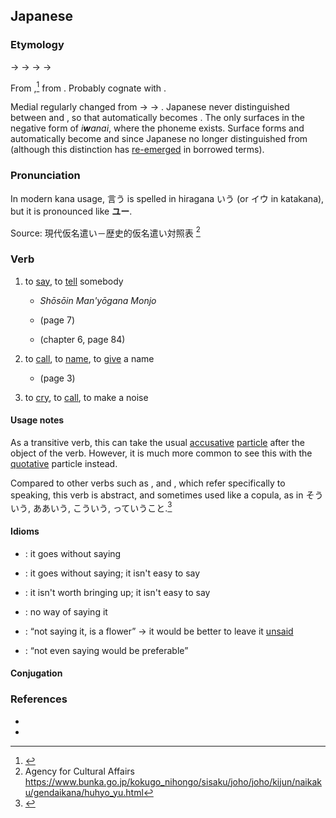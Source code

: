 ==Japanese==
{{DEFAULTSORT:いう}}
{{ja-kanjitab|い|yomi=kun|alt=謂う,云う}}

===Etymology===
{{IPAchar|/ipu/}} → {{IPAchar|/iɸu/}} → {{IPAchar|/*iwu/}} → {{IPAchar|/iu/}} → {{IPAchar|/juː/}}

From {{inh|ja|ojp|-}},<ref name="KDJ">{{R:Kokugo Dai Jiten}}</ref> from {{inh|ja|jpx-pro|*ipu}}. Probably cognate with {{cog|ko|입|tr=ip|t=mouth}}.

Medial {{IPAchar|/h/}} regularly changed from {{IPAchar|[p]}} → {{IPAchar|[ɸ]}} → {{IPAchar|[w]}}. Japanese never distinguished between {{IPAchar|/wu/}} and {{IPAchar|/u/}}, so that automatically becomes {{IPAchar|[u]}}. The {{IPAchar|/w/}} only surfaces in the negative form of ''i'''w'''anai'', where the phoneme {{IPAchar|/wa/}} exists. Surface forms {{IPAchar|/iwimasu/}} and {{IPAchar|/iwemasu/}} automatically become {{IPAchar|/iimasu/}} and {{IPAchar|/iemasu/}} since Japanese no longer distinguished {{IPAchar|/wi, we/}} from {{IPAchar|/i, e/}} (although this distinction has [[re-emerge]]d in borrowed terms).

===Pronunciation===
{{ja-pron|ゆー|acc=h|acc_ref=DJR|a=Ja-iu-to say.ogg}}
{{ja-ojad}}

In modern kana usage, 言う is spelled in hiragana いう (or イウ in katakana), but it is pronounced like '''ユー'''. 

Source: 現代仮名遣い－歴史的仮名遣い対照表 <ref>Agency for Cultural Affairs https://www.bunka.go.jp/kokugo_nihongo/sisaku/joho/joho/kijun/naikaku/gendaikana/huhyo_yu.html</ref>

===Verb===
{{ja-verb|type=1|いう|hhira=いふ|tr=trans|ゆう}}

# to [[say]], to [[tell]] somebody
#* {{circa|762}} ''Shōsōin Man'yōgana Monjo''
#*: {{quote|ja|和可夜之奈比乃 可波利爾波 於保末之末須 美奈美乃末知奈流奴乎 宇氣與止 於保止己可都可佐乃比止'''伊布''' 之可流可由恵爾 序禮宇氣牟比止良 久流末毛太之米弖 末都利伊禮之米太末布日 與禮良毛伊太佐牟 之可毛己乃波古美於可牟毛 阿夜布可流 可由恵爾 波夜久末可利太末布日之 於保己可ツ可佐奈比氣奈波 比止乃太氣太可比止 □己止波宇氣都流}}
#* {{circa|890}} {{w|Taketori Monogatari}} (page 7)
#*: {{ja-usex|「おのが生さぬ子なれば、心にも従はずなんある」と'''言ひて'''、月%日%過ぐす。|「おのが なさぬ こ なれば、 こころ に も じゅう はず なん ある」 と '''いひて'''、 つき%ひ% すぐす。|‘Since I am not the one who birthed the child, I cannot do whatever I wish,’ he '''said''' as days went by.}}
#* {{circa|905}} {{w|Ise Monogatari}} (chapter 6, page 84)
#*: {{ja-usex|「あなや」と'''いひ'''けれど、神鳴るさはぎにえ聞かざりけり。|「あなや」 と '''いひ''' けれど、 かみ なる さはぎ に え きかざりけり。|He '''called''' ‘Anaya,’ but it resounded like the gods crying out.}}
#: {{ja-usex|アリスは私に休みたいと'''言った'''。|アリス は わたし に やすみたい と '''いった'''。|Alice '''said''' to me that she wants to rest.}}
#: {{ja-usex|私が'''言う'''ようにしなさい。|わたし が '''いう''' よう に しなさい。|Do as I '''tell''' you.}}
#: {{ja-usex|彼は変だと'''言われた'''。|かれ は へん だ と '''いわれた'''。|He was '''told''' that he was strange.}}
#: {{ja-usex|[[一つ]]'''言って'''[[いい]]？|ひとつ '''いって''' い.い？|Can I just say one thing?}}
# to [[call]], to [[name]], to [[give]] a name
#* {{circa|890}} {{w|Taketori Monogatari}} (page 3)
#*: {{ja-usex|いまは昔、竹取の翁と'''いふ'''もの有けり。|いま は むかし、 ^たけとり の ^おきな と '''いふ''' もの ありけり。|Long ago now, there was one '''known as''' Taketori no Okina.|rom=Ima wa mukashi, Taketori no Okina to '''iu''' mono arikeri.}}
#: {{ja-usex|この動%物は日%本%語で何と'''言います'''か。|この どう%ぶつ は に%ほん%ご で なん と '''い.います''' か。|What do you '''call''' this animal in Japanese?}}
#: {{ja-usex|ピリオドは、stop{{nbsp}}や{{nbsp}}full{{nbsp}}stop{{nbsp}}とも'''いい'''、平%叙%文%・%命%令%文の終わりに付ける。|ピリオド は、ストップ{{nbsp}}や{{nbsp}}フル{{nbsp}}ストップ{{nbsp}}と も '''い.い'''、へい%じょ%ぶん%・%めい%れい%ぶん の おわり に つける。|A period, also '''called''' a stop or full stop, attaches to the end of a declarative or imperative sentence.|ref=[https://www.w3.org/TR/2012/NOTE-jlreq-20120403/ja/]}}
# to [[cry]], to [[call]], to make a noise {{qualifier|such as an animal}}
#: {{ja-usex|ニャーニャー'''言う'''猫|ニャーニャー '''いう''' ねこ|a mewing cat}}

====Usage notes====
As a transitive verb, this can take the usual [[accusative]] [[particle]] {{ja-r|を}} after the object of the verb.  However, it is much more common to see this with the [[quotative]] particle {{ja-r|と}} instead.

Compared to other verbs such as {{ja-r|喋る|しゃべる}}, {{ja-r|話す|はなす}} and {{ja-r|語る|かたる}}, which refer specifically to speaking, this verb is abstract, and sometimes used like a copula, as in そういう, ああいう, こういう, っていうこと.<ref>{{cite-book|2005||精選版 日本国語大辞典|trans-title=Selected edition: unabridged Japanese language dictionary|publisher=Shogakukan|lang=ja}}</ref>

====Idioms====
{{der-top|Idioms}}
* {{ja-r|言う 迄 も ない|いう まで も ない}}: it goes without saying
* {{ja-r|言う に 及ばず|いう に およばず}}: it goes without saying; it isn't easy to say {{qualifier|not reaching the point of being easily expressed}}
* {{ja-r|言う に 足らず|いう に たらず}}: it isn't worth bringing up; it isn't easy to say {{qualifier|not sufficiently clear, not easily expressible}}
* {{ja-r|言わん 方 無し|いわん かた なし}}: no way of saying it
* {{ja-r|言わぬ が 花|いわぬ が はな}}: “not saying it, is a flower” → it would be better to leave it [[unsaid]]
* {{ja-r|言わず も がな|いわず も がな}}: “not even saying would be preferable” {{qualifier|either because it is already known and doesn't need saying, or because not expressing it at all would be better}}
{{der-bottom}}

====Conjugation====
{{ja-go-u|い}}

===References===
<references/>
* {{cite-book
|last=Horiuchi
|first=Hideaki
|coauthors=Ken Akiyama
|title=[[w:Taketori Monogatari|Taketori Monogatari]], [[w:Ise Monogatari|Ise Monogatari]]
|publisher=[[w:Iwanami Shoten Publishing|Iwanami Shoten]]
|date=1997
|location=Tōkyō
|isbn=4-00-240017-4
}}
* {{R:Nara Ibun 3}}
